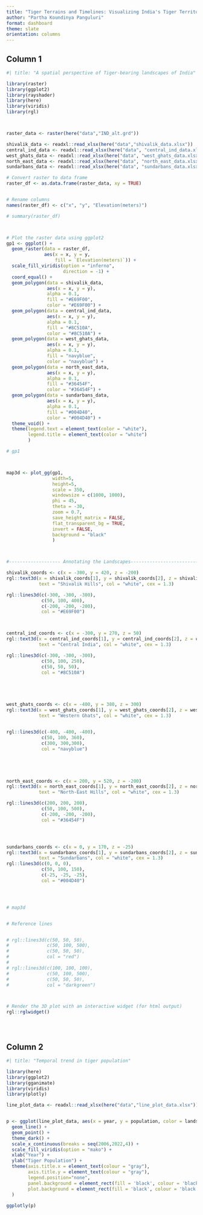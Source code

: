 ```yaml
---
title: "Tiger Terrains and Timelines: Visualizing India's Tiger Territories"
author: "Partha Koundinya Panguluri"
format: dashboard
theme: slate
orientation: columns
---
```




## Column 1 {width="60%"}

```r
#| title: "A spatial perspective of Tiger-bearing landscapes of India"

library(raster)
library(ggplot2)
library(rayshader)
library(here)
library(viridis)
library(rgl)



raster_data <- raster(here("data","IND_alt.grd"))

shivalik_data <- readxl::read_xlsx(here("data","shivalik_data.xlsx"))
central_ind_data <- readxl::read_xlsx(here("data", "central_ind_data.xlsx"))
west_ghats_data <- readxl::read_xlsx(here("data", "west_ghats_data.xlsx"))
north_east_data <- readxl::read_xlsx(here("data", "north_east_data.xlsx"))
sundarbans_data <- readxl::read_xlsx(here("data", "sundarbans_data.xlsx"))

# Convert raster to data frame
raster_df <- as.data.frame(raster_data, xy = TRUE)


# Rename columns
names(raster_df) <- c("x", "y", "Elevation(meters)")

# summary(raster_df)



# Plot the raster data using ggplot2
gp1 <- ggplot() +
  geom_raster(data = raster_df, 
              aes(x = x, y = y, 
                  fill = `Elevation(meters)`)) +
  scale_fill_viridis(option = "inferno",
                     direction = -1) +  
  coord_equal() +
  geom_polygon(data = shivalik_data, 
               aes(x = x, y = y),
               alpha = 0.1, 
               fill = "#E69F00", 
               color = "#E69F00") +
  geom_polygon(data = central_ind_data, 
               aes(x = x, y = y),
               alpha = 0.1, 
               fill = "#8C510A", 
               color = "#8C510A") +
  geom_polygon(data = west_ghats_data, 
               aes(x = x, y = y),
               alpha = 0.1, 
               fill = "navyblue", 
               color = "navyblue") +
  geom_polygon(data = north_east_data, 
               aes(x = x, y = y),
               alpha = 0.1, 
               fill = "#36454F", 
               color = "#36454F") +
  geom_polygon(data = sundarbans_data, 
               aes(x = x, y = y),
               alpha = 0.1, 
               fill = "#004D40", 
               color = "#004D40") +
  theme_void() +
  theme(legend.text = element_text(color = "white"),
        legend.title = element_text(color = "white")
        )

# gp1



map3d <- plot_gg(gp1,
                 width=5,
                 height=5,
                 scale = 350,
                 windowsize = c(1000, 1000),
                 phi = 45,
                 theta = -30,
                 zoom = 0.7,
                 save_height_matrix = FALSE,
                 flat_transparent_bg = TRUE,
                 invert = FALSE,
                 background = "black"
                 )



#------------------- Annotating the Landscapes-------------------------------------

shivalik_coords <- c(x = -300, y = 420, z = -200)
rgl::text3d(x = shivalik_coords[1], y = shivalik_coords[2], z = shivalik_coords[3],
            text = "Shivalik Hills", col = "white", cex = 1.3)

rgl::lines3d(c(-300, -300, -300),
             c(50, 100, 400),
             c(-200, -200, -200),
             col = "#E69F00")



central_ind_coords <- c(x = -300, y = 270, z = 50)
rgl::text3d(x = central_ind_coords[1], y = central_ind_coords[2], z = central_ind_coords[3],
            text = "Central India", col = "white", cex = 1.3)

rgl::lines3d(c(-300, -300, -300),
             c(50, 100, 250),
             c(50, 50, 50),
             col = "#8C510A")





west_ghats_coords <- c(x = -400, y = 380, z = 300)
rgl::text3d(x = west_ghats_coords[1], y = west_ghats_coords[2], z = west_ghats_coords[3],
            text = "Western Ghats", col = "white", cex = 1.3)


rgl::lines3d(c(-400, -400, -400),
             c(50, 100, 360),
             c(300, 300,300),
             col = "navyblue")





north_east_coords <- c(x = 200, y = 520, z = -200)
rgl::text3d(x = north_east_coords[1], y = north_east_coords[2], z = north_east_coords[3],
            text = "North-East Hills", col = "white", cex = 1.3)

rgl::lines3d(c(200, 200, 200),
             c(50, 100, 500),
             c(-200, -200, -200),
             col = "#36454F")




sundarbans_coords <- c(x = 0, y = 170, z = -25)
rgl::text3d(x = sundarbans_coords[1], y = sundarbans_coords[2], z = sundarbans_coords[3],
            text = "Sundarbans", col = "white", cex = 1.3)
rgl::lines3d(c(0, 0, 0),
             c(50, 100, 150),
             c(-25, -25, -25),
             col = "#004D40")




# map3d


# Reference lines


# rgl::lines3d(c(50, 50, 50),
#              c(50, 100, 500),
#              c(50, 50, 50),
#              col = "red")
# 
# rgl::lines3d(c(100, 100, 100),
#              c(50, 100, 500),
#              c(50, 50, 50),
#              col = "darkgreen")



# Render the 3D plot with an interactive widget (for html output)
rgl::rglwidget()





```




## Column 2{width="40%"}



```r
#| title: "Temporal trend in tiger population"

library(here)
library(ggplot2)
library(gganimate)
library(viridis)
library(plotly)

line_plot_data <- readxl::read_xlsx(here("data","line_plot_data.xlsx"))


p <- ggplot(line_plot_data, aes(x = year, y = population, color = landscape)) +
  geom_line() +
  geom_point() +
  theme_dark() +
  scale_x_continuous(breaks = seq(2006,2022,4)) +
  scale_fill_viridis(option = "mako") +
  xlab("Year") +
  ylab("Tiger Population") +
  theme(axis.title.x = element_text(colour = "gray"),
        axis.title.y = element_text(colour = "gray"),
        legend.position="none",
        panel.background = element_rect(fill = 'black', colour = 'black'),
        plot.background = element_rect(fill = 'black', colour = 'black')
  )
   
ggplotly(p)
  

```


